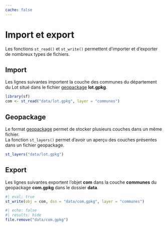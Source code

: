 ```yaml
---
cache: false
---
```


# Import et export

Les fonctions `st_read()` et `st_write()` permettent d'importer et d'exporter de nombreux types de fichiers.  


## Import
Les lignes suivantes importent la couche des communes du département du Lot situé dans le fichier [geopackage](https://www.geopackage.org/) **lot.gpkg**.

```r
library(sf)
com <- st_read("data/lot.gpkg", layer = "communes")
```



::: {.callout-note}
## Geopackage
Le format [geopackage](https://www.geopackage.org/) permet de stocker plusieurs couches dans un même fichier.   
La fonction `st_layers()` permet d'avoir un aperçu des couches présentes dans un fichier geopackage. 
```r
st_layers("data/lot.gpkg")
```
:::


## Export

Les lignes suivantes exportent l'objet **com** dans la couche **communes** du geopackage **com.gpkg** dans le dossier **data**.   

```r
#| eval: true
st_write(obj = com, dsn = "data/com.gpkg", layer = "communes")
```

```r
#| echo: false
#| results: hide
file.remove("data/com.gpkg")
```
